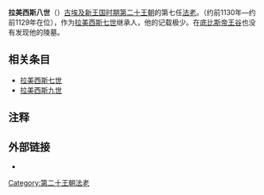 {{Pharaoh Infobox | 
    Name=拉美西斯八世| 
    Image=SFEC-MEDINETHABU-Sethiherkhepeshef II.jpg|
Caption=拉美西斯八世像|
ImageSize=300|
    Alt=拉姆西斯八世|
   NomenHiero=<hiero>N5-C7-C12-N36-F31-s-M23</hiero>|
Nomen=Ramesses (Sethherkhepsef)meryamun|
PrenomenHiero=<hiero>wsr-C10-C12-G25-Aa1:n</hiero>|
Prenomen=Usermaatre-Akhenamun|
Reign=约公元前1130年—约公元前1129年|
Dynasty=[[第二十王朝|第二十王朝]] |
Coregency=|
Predecessor=[[拉美西斯七世|拉美西斯七世]]|
Successor=[[拉美西斯九世|拉美西斯九世]]|
Spouse=|
Father=[[拉美西斯三世|拉美西斯三世]]|
Mother=| 
Born=|
Died=约前1129年|
Burial=|
Monuments=
}}
'''拉美西斯八世'''（{{lang-en|Ramesses VIII<ref>Peter Clayton, ''Chronicle of the Pharaohs'', Thames & Hudson Ltd, 2006 paperback, p.167</ref>}}）[[古埃及|古埃及]][[新王国时期|新王国时期]][[第二十王朝|第二十王朝]]的第七任[[法老|法老]]。（约前1130年—约前1129年在位），作为[[拉美西斯七世|拉美西斯七世]]继承人，他的记载极少。在[[底比斯|底比斯]][[帝王谷|帝王谷]]也没有发现他的陵墓。

== 相关条目 ==
* [[拉美西斯七世|拉美西斯七世]]
* [[拉美西斯九世|拉美西斯九世]]

==注释==
<references/>

== 外部链接 ==
* {{Find a Grave|7261722}}

{{Pharaoh | Prev=[[拉美西斯七世|拉美西斯七世]] | Dynasty=[[埃及第二十王朝|第二十王朝]] | Next=[[拉美西斯九世|拉美西斯九世]]}}

{{Commonscat|Ramesses VIII}}
{{著名埃及统治者}}

[[Category:第二十王朝法老|Category:第二十王朝法老]]